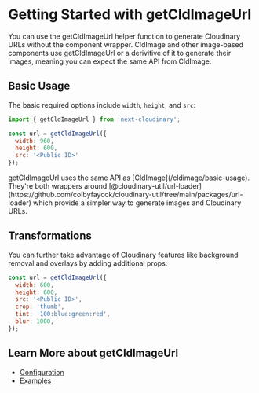 


<Head>
  <title>getCldImageUrl - Next Cloudinary</title>
  <meta name="og:title" content="Getting Started with getCldImageUrl - Next Cloudinary" />
  <meta name="og:url" content={`https://next-cloudinary.spacejelly.dev/getcldimageurl/basic-usage`} />
</Head>

<OgImage
  title="getCldImageUrl"
  twitterTitle="Getting Started with getCldImageUrl"
/>

# Getting Started with getCldImageUrl

You can use the getCldImageUrl helper function to generate Cloudinary URLs without the component wrapper. CldImage and other image-based components use getCldImageUrl or a derivitive of it to generate their images, meaning you can expect the same API from CldImage.

## Basic Usage

The basic required options include `width`, `height`, and `src`:

```js
import { getCldImageUrl } from 'next-cloudinary';

const url = getCldImageUrl({
  width: 960,
  height: 600,
  src: '<Public ID>'
});
```

<div style={{ maxWidth: 500, margin: '0 auto' }}>
  <CldImage
    src={getCldImageUrl({
      src: `${process.env.IMAGES_DIRECTORY}/galaxy`,
      width: 960,
      height: 600,
    })}
    width="960"
    height="600"
    sizes="(max-width: 480px) 100vw, 50vw"
    alt=""
    preserveTransformations
  />
</div>

<Callout emoji={false}>
  getCldImageUrl uses the same API as [CldImage](/cldimage/basic-usage). They're both wrappers around [@cloudinary-util/url-loader](https://github.com/colbyfayock/cloudinary-util/tree/main/packages/url-loader) which provide a simpler way to generate images and Cloudinary URLs.
</Callout>

## Transformations

You can further take advantage of Cloudinary features like background removal and overlays by adding additional props:

```js
const url = getCldImageUrl({
  width: 600,
  height: 600,
  src: '<Public ID>',
  crop: 'thumb',
  tint: '100:blue:green:red',
  blur: 1000,
});
```

<div style={{ maxWidth: 500, margin: '0 auto' }}>
  <CldImage
    src={getCldImageUrl({
      src: `${process.env.IMAGES_DIRECTORY}/galaxy`,
      width: 600,
      height: 600,
      crop: 'thumb',
      tint: '50:blue:green:red',
      blur: 1000,
    })}
    width="600"
    height="600"
    sizes="(max-width: 480px) 100vw, 50vw"
    alt=""
    preserveTransformations
  />
</div>

## Learn More about getCldImageUrl
* [Configuration](/getcldimageurl/configuration)
* [Examples](/getcldimageurl/examples)